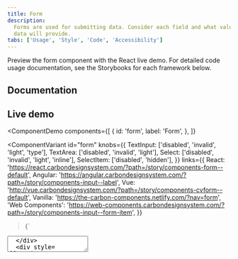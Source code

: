 ```yaml
---
title: Form
description:
  Forms are used for submitting data. Consider each field and what value the
  data will provide.
tabs: ['Usage', 'Style', 'Code', 'Accessibility']
---
```


<PageDescription>

Preview the form component with the React live demo. For detailed code usage
documentation, see the Storybooks for each framework below.

</PageDescription>

## Documentation

<Row className="resource-card-group">
<Column colLg={4} colMd={4} noGutterSm>
  <ResourceCard
    subTitle="React"
    href="https://react.carbondesignsystem.com/?path=/story/components-form--default"
    >

<MdxIcon name="react" />

  </ResourceCard>
</Column>
<Column colLg={4} colMd={4} noGutterSm>
  <ResourceCard
      subTitle="Angular (Community)"
      href="https://angular.carbondesignsystem.com/?path=/story/components-input--label"
      >

<MdxIcon name="angular" />

  </ResourceCard>
</Column>
<Column colLg={4} colMd={4} noGutterSm>
  <ResourceCard
      subTitle="Vue (Community)"
      href="http://vue.carbondesignsystem.com/?path=/story/components-cvform--default"
      >

<MdxIcon name="vue" />

  </ResourceCard>
</Column>
<Column colLg={4} colMd={4} noGutterSm>
  <ResourceCard
      subTitle="Web Components (Community)"
      href="https://web-components.carbondesignsystem.com/?path=/story/components-input--form-item"
      >

<MdxIcon name="webcomponents" />

  </ResourceCard>
</Column>
</Row>

## Live demo

<ComponentDemo
  components={[
    {
      id: 'form',
      label: 'Form',
    },
  ]}
>
  <ComponentVariant
    id="form"
    knobs={{
      TextInput: ['disabled', 'invalid', 'light', 'type'],
      TextArea: ['disabled', 'invalid', 'light'],
      Select: ['disabled', 'invalid', 'light', 'inline'],
      SelectItem: ['disabled', 'hidden'],
    }}
    links={{
      React:
        'https://react.carbondesignsystem.com/?path=/story/components-form--default',
      Angular:
        'https://angular.carbondesignsystem.com/?path=/story/components-input--label',
      Vue: 'http://vue.carbondesignsystem.com/?path=/story/components-cvform--default',
      Vanilla: 'https://the-carbon-components.netlify.com/?nav=form',
      'Web Components':
        'https://web-components.carbondesignsystem.com/?path=/story/components-input--form-item',
    }}
  >{`
  <Form>
  <div style={{marginBottom: '2rem'}}>
    <TextInput
      helperText="Optional helper text here; if message is more than one line text should wrap (~100 character count maximum)"
      id="test2"
      invalidText="Invalid error message."
      labelText="Text input label"
      placeholder="Placeholder text"
    />
  </div>
  <div style={{marginBottom: '2rem'}}>
  <TextArea
    cols={50}
    helperText="Optional helper text here; if message is more than one line text should wrap (~100 character count maximum)"
    id="test5"
    invalidText="Invalid error message."
    labelText="Text area label"
    placeholder="Placeholder text"
    rows={4}
  />
  </div>
  <div style={{marginBottom: '2rem'}}>
    <Select
      defaultValue="placeholder-item"
      id="select-1"
      invalidText="This is an invalid error message."
      labelText="Select"
    >
      <SelectItem
        text="Option 1"
        value="option-1"
      />
      <SelectItem
        text="Option 2"
        value="option-2"
      />
      <SelectItem
        text="Option 3"
        value="option-3"
      />
    </Select>
  </div>
  <Button
    kind="primary"
    tabIndex={0}
    type="submit"
  >
    Submit
  </Button>
</Form>
  `}</ComponentVariant>
</ComponentDemo>
